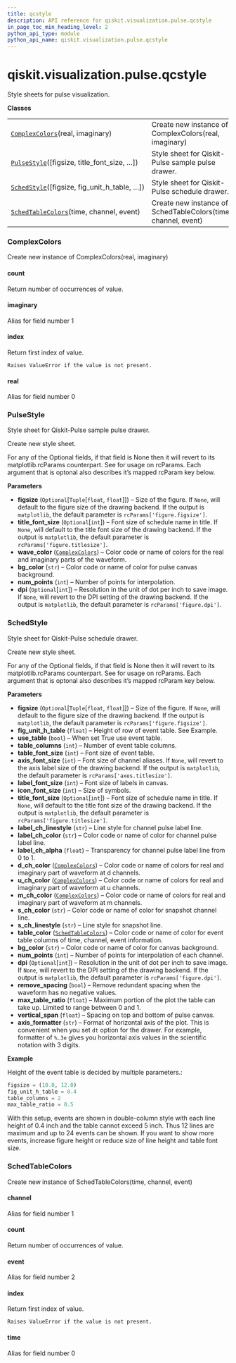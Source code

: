 ```yaml
---
title: qcstyle
description: API reference for qiskit.visualization.pulse.qcstyle
in_page_toc_min_heading_level: 2
python_api_type: module
python_api_name: qiskit.visualization.pulse.qcstyle
---
```


<span id="module-qiskit.visualization.pulse.qcstyle" />

<span id="qiskit-visualization-pulse-qcstyle" />

# qiskit.visualization.pulse.qcstyle

Style sheets for pulse visualization.

**Classes**

|                                                                                                                                                        |                                                               |
| ------------------------------------------------------------------------------------------------------------------------------------------------------ | ------------------------------------------------------------- |
| [`ComplexColors`](#qiskit.visualization.pulse.qcstyle.ComplexColors "qiskit.visualization.pulse.qcstyle.ComplexColors")(real, imaginary)               | Create new instance of ComplexColors(real, imaginary)         |
| [`PulseStyle`](#qiskit.visualization.pulse.qcstyle.PulseStyle "qiskit.visualization.pulse.qcstyle.PulseStyle")(\[figsize, title\_font\_size, …])       | Style sheet for Qiskit-Pulse sample pulse drawer.             |
| [`SchedStyle`](#qiskit.visualization.pulse.qcstyle.SchedStyle "qiskit.visualization.pulse.qcstyle.SchedStyle")(\[figsize, fig\_unit\_h\_table, …])     | Style sheet for Qiskit-Pulse schedule drawer.                 |
| [`SchedTableColors`](#qiskit.visualization.pulse.qcstyle.SchedTableColors "qiskit.visualization.pulse.qcstyle.SchedTableColors")(time, channel, event) | Create new instance of SchedTableColors(time, channel, event) |

### ComplexColors

<Class id="qiskit.visualization.pulse.qcstyle.ComplexColors" signature="ComplexColors(real, imaginary)" modifiers="class">
  Create new instance of ComplexColors(real, imaginary)

  #### count

  <Function id="qiskit.visualization.pulse.qcstyle.ComplexColors.count" signature="count(value, /)">
    Return number of occurrences of value.
  </Function>

  #### imaginary

  <Function id="qiskit.visualization.pulse.qcstyle.ComplexColors.imaginary" signature="imaginary" modifiers="property">
    Alias for field number 1
  </Function>

  #### index

  <Function id="qiskit.visualization.pulse.qcstyle.ComplexColors.index" signature="index(value, start=0, stop=9223372036854775807, /)">
    Return first index of value.

    Raises ValueError if the value is not present.
  </Function>

  #### real

  <Function id="qiskit.visualization.pulse.qcstyle.ComplexColors.real" signature="real" modifiers="property">
    Alias for field number 0
  </Function>
</Class>

### PulseStyle

<Class id="qiskit.visualization.pulse.qcstyle.PulseStyle" github="https://github.com/qiskit/qiskit/tree/stable/0.16/qiskit/visualization/pulse/qcstyle.py" signature="PulseStyle(figsize=(7.0, 5.0), title_font_size=18, wave_color=('#ff0000', '#0000ff'), bg_color='#f2f3f4', num_points=1000, dpi=None)" modifiers="class">
  Style sheet for Qiskit-Pulse sample pulse drawer.

  Create new style sheet.

  For any of the Optional fields, if that field is None then it will revert to its matplotlib.rcParams counterpart. See for usage on rcParams. Each argument that is optonal also describes it’s mapped rcParam key below.

  **Parameters**

  *   **figsize** (`Optional`\[`Tuple`\[`float`, `float`]]) – Size of the figure. If `None`, will default to the figure size of the drawing backend. If the output is `matplotlib`, the default parameter is `rcParams['figure.figsize']`.
  *   **title\_font\_size** (`Optional`\[`int`]) – Font size of schedule name in title. If `None`, will default to the title font size of the drawing backend. If the output is `matplotlib`, the default parameter is `rcParams['figure.titlesize']`.
  *   **wave\_color** ([`ComplexColors`](#qiskit.visualization.pulse.qcstyle.ComplexColors "qiskit.visualization.pulse.qcstyle.ComplexColors")) – Color code or name of colors for the real and imaginary parts of the waveform.
  *   **bg\_color** (`str`) – Color code or name of color for pulse canvas background.
  *   **num\_points** (`int`) – Number of points for interpolation.
  *   **dpi** (`Optional`\[`int`]) – Resolution in the unit of dot per inch to save image. If `None`, will revert to the DPI setting of the drawing backend. If the output is `matplotlib`, the default parameter is `rcParams['figure.dpi']`.
</Class>

### SchedStyle

<Class id="qiskit.visualization.pulse.qcstyle.SchedStyle" github="https://github.com/qiskit/qiskit/tree/stable/0.16/qiskit/visualization/pulse/qcstyle.py" signature="SchedStyle(figsize=(10.0, 12.0), fig_unit_h_table=0.4, use_table=True, table_columns=2, table_font_size=10, axis_font_size=18, label_font_size=10, icon_font_size=18, title_font_size=25, label_ch_linestyle='--', label_ch_color='#222222', label_ch_alpha=0.3, d_ch_color=('#648fff', '#002999'), u_ch_color=('#ffb000', '#994A00'), m_ch_color=('#dc267f', '#760019'), s_ch_color='#7da781', s_ch_linestyle='-', table_color=('#e0e0e0', '#f6f6f6', '#f6f6f6'), bg_color='#f2f3f4', num_points=1000, dpi=150, remove_spacing=True, max_table_ratio=0.5, vertical_span=0.2, axis_formatter='%s')" modifiers="class">
  Style sheet for Qiskit-Pulse schedule drawer.

  Create new style sheet.

  For any of the Optional fields, if that field is None then it will revert to its matplotlib.rcParams counterpart. See for usage on rcParams. Each argument that is optonal also describes it’s mapped rcParam key below.

  **Parameters**

  *   **figsize** (`Optional`\[`Tuple`\[`float`, `float`]]) – Size of the figure. If `None`, will default to the figure size of the drawing backend. If the output is `matplotlib`, the default parameter is `rcParams['figure.figsize']`.
  *   **fig\_unit\_h\_table** (`float`) – Height of row of event table. See Example.
  *   **use\_table** (`bool`) – When set True use event table.
  *   **table\_columns** (`int`) – Number of event table columns.
  *   **table\_font\_size** (`int`) – Font size of event table.
  *   **axis\_font\_size** (`int`) – Font size of channel aliases. If `None`, will revert to the axis label size of the drawing backend. If the output is `matplotlib`, the default parameter is `rcParams['axes.titlesize']`.
  *   **label\_font\_size** (`int`) – Font size of labels in canvas.
  *   **icon\_font\_size** (`int`) – Size of symbols.
  *   **title\_font\_size** (`Optional`\[`int`]) – Font size of schedule name in title. If `None`, will default to the title font size of the drawing backend. If the output is `matplotlib`, the default parameter is `rcParams['figure.titlesize']`.
  *   **label\_ch\_linestyle** (`str`) – Line style for channel pulse label line.
  *   **label\_ch\_color** (`str`) – Color code or name of color for channel pulse label line.
  *   **label\_ch\_alpha** (`float`) – Transparency for channel pulse label line from 0 to 1.
  *   **d\_ch\_color** ([`ComplexColors`](#qiskit.visualization.pulse.qcstyle.ComplexColors "qiskit.visualization.pulse.qcstyle.ComplexColors")) – Color code or name of colors for real and imaginary part of waveform at d channels.
  *   **u\_ch\_color** ([`ComplexColors`](#qiskit.visualization.pulse.qcstyle.ComplexColors "qiskit.visualization.pulse.qcstyle.ComplexColors")) – Color code or name of colors for real and imaginary part of waveform at u channels.
  *   **m\_ch\_color** ([`ComplexColors`](#qiskit.visualization.pulse.qcstyle.ComplexColors "qiskit.visualization.pulse.qcstyle.ComplexColors")) – Color code or name of colors for real and imaginary part of waveform at m channels.
  *   **s\_ch\_color** (`str`) – Color code or name of color for snapshot channel line.
  *   **s\_ch\_linestyle** (`str`) – Line style for snapshot line.
  *   **table\_color** ([`SchedTableColors`](#qiskit.visualization.pulse.qcstyle.SchedTableColors "qiskit.visualization.pulse.qcstyle.SchedTableColors")) – Color code or name of color for event table columns of time, channel, event information.
  *   **bg\_color** (`str`) – Color code or name of color for canvas background.
  *   **num\_points** (`int`) – Number of points for interpolation of each channel.
  *   **dpi** (`Optional`\[`int`]) – Resolution in the unit of dot per inch to save image. If `None`, will revert to the DPI setting of the drawing backend. If the output is `matplotlib`, the default parameter is `rcParams['figure.dpi']`.
  *   **remove\_spacing** (`bool`) – Remove redundant spacing when the waveform has no negative values.
  *   **max\_table\_ratio** (`float`) – Maximum portion of the plot the table can take up. Limited to range between 0 and 1.
  *   **vertical\_span** (`float`) – Spacing on top and bottom of pulse canvas.
  *   **axis\_formatter** (`str`) – Format of horizontal axis of the plot. This is convenient when you set `dt` option for the drawer. For example, formatter of `%.3e` gives you horizontal axis values in the scientific notation with 3 digits.

  **Example**

  Height of the event table is decided by multiple parameters.:

  ```python
  figsize = (10.0, 12.0)
  fig_unit_h_table = 0.4
  table_columns = 2
  max_table_ratio = 0.5
  ```

  With this setup, events are shown in double-column style with each line height of 0.4 inch and the table cannot exceed 5 inch. Thus 12 lines are maximum and up to 24 events can be shown. If you want to show more events, increase figure height or reduce size of line height and table font size.
</Class>

### SchedTableColors

<Class id="qiskit.visualization.pulse.qcstyle.SchedTableColors" signature="SchedTableColors(time, channel, event)" modifiers="class">
  Create new instance of SchedTableColors(time, channel, event)

  #### channel

  <Function id="qiskit.visualization.pulse.qcstyle.SchedTableColors.channel" signature="channel" modifiers="property">
    Alias for field number 1
  </Function>

  #### count

  <Function id="qiskit.visualization.pulse.qcstyle.SchedTableColors.count" signature="count(value, /)">
    Return number of occurrences of value.
  </Function>

  #### event

  <Function id="qiskit.visualization.pulse.qcstyle.SchedTableColors.event" signature="event" modifiers="property">
    Alias for field number 2
  </Function>

  #### index

  <Function id="qiskit.visualization.pulse.qcstyle.SchedTableColors.index" signature="index(value, start=0, stop=9223372036854775807, /)">
    Return first index of value.

    Raises ValueError if the value is not present.
  </Function>

  #### time

  <Function id="qiskit.visualization.pulse.qcstyle.SchedTableColors.time" signature="time" modifiers="property">
    Alias for field number 0
  </Function>
</Class>

